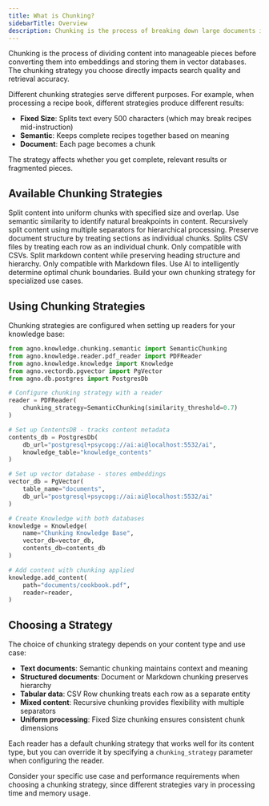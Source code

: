 ```yaml
---
title: What is Chunking?
sidebarTitle: Overview
description: Chunking is the process of breaking down large documents into smaller pieces for effective vector search and retrieval.
---
```


Chunking is the process of dividing content into manageable pieces before converting them into embeddings and storing them in vector databases. The chunking strategy you choose directly impacts search quality and retrieval accuracy.

Different chunking strategies serve different purposes. For example, when processing a recipe book, different strategies produce different results:

- **Fixed Size**: Splits text every 500 characters (which may break recipes mid-instruction)
- **Semantic**: Keeps complete recipes together based on meaning
- **Document**: Each page becomes a chunk

The strategy affects whether you get complete, relevant results or fragmented pieces.

## Available Chunking Strategies

<CardGroup cols={2}>
  <Card title="Fixed Size Chunking" icon="ruler" href="/concepts/knowledge/chunking/fixed-size-chunking">
    Split content into uniform chunks with specified size and overlap.
  </Card>
  <Card title="Semantic Chunking" icon="brain" href="/concepts/knowledge/chunking/semantic-chunking">
    Use semantic similarity to identify natural breakpoints in content.
  </Card>
  <Card title="Recursive Chunking" icon="sitemap" href="/concepts/knowledge/chunking/recursive-chunking">
    Recursively split content using multiple separators for hierarchical processing.
  </Card>
  <Card title="Document Chunking" icon="file-text" href="/concepts/knowledge/chunking/document-chunking">
    Preserve document structure by treating sections as individual chunks.
  </Card>
  <Card title="CSV Row Chunking" icon="table" href="/concepts/knowledge/chunking/csv-row-chunking">
    Splits CSV files by treating each row as an individual chunk. Only compatible with CSVs.
  </Card>
  <Card title="Markdown Chunking" icon="markdown" href="/concepts/knowledge/chunking/markdown-chunking">
    Split markdown content while preserving heading structure and hierarchy. Only compatible with Markdown files.
  </Card>
  <Card title="Agentic Chunking" icon="robot" href="/concepts/knowledge/chunking/agentic-chunking">
    Use AI to intelligently determine optimal chunk boundaries.
  </Card>
  <Card title="Custom Chunking" icon="code" href="/concepts/knowledge/chunking/custom-chunking">
    Build your own chunking strategy for specialized use cases.
  </Card>
</CardGroup>

## Using Chunking Strategies

Chunking strategies are configured when setting up readers for your knowledge base:

```python
from agno.knowledge.chunking.semantic import SemanticChunking
from agno.knowledge.reader.pdf_reader import PDFReader
from agno.knowledge.knowledge import Knowledge
from agno.vectordb.pgvector import PgVector
from agno.db.postgres import PostgresDb

# Configure chunking strategy with a reader
reader = PDFReader(
    chunking_strategy=SemanticChunking(similarity_threshold=0.7)
)

# Set up ContentsDB - tracks content metadata
contents_db = PostgresDb(
    db_url="postgresql+psycopg://ai:ai@localhost:5532/ai",
    knowledge_table="knowledge_contents"
)

# Set up vector database - stores embeddings
vector_db = PgVector(
    table_name="documents",
    db_url="postgresql+psycopg://ai:ai@localhost:5532/ai"
)

# Create Knowledge with both databases
knowledge = Knowledge(
    name="Chunking Knowledge Base",
    vector_db=vector_db,
    contents_db=contents_db
)

# Add content with chunking applied
knowledge.add_content(
    path="documents/cookbook.pdf",
    reader=reader,
)
```

## Choosing a Strategy

The choice of chunking strategy depends on your content type and use case:

- **Text documents**: Semantic chunking maintains context and meaning
- **Structured documents**: Document or Markdown chunking preserves hierarchy  
- **Tabular data**: CSV Row chunking treats each row as a separate entity
- **Mixed content**: Recursive chunking provides flexibility with multiple separators
- **Uniform processing**: Fixed Size chunking ensures consistent chunk dimensions

Each reader has a default chunking strategy that works well for its content type, but you can override it by specifying a `chunking_strategy` parameter when configuring the reader.

<Note>
Consider your specific use case and performance requirements when choosing a chunking strategy, since different strategies vary in processing time and memory usage.
</Note>
